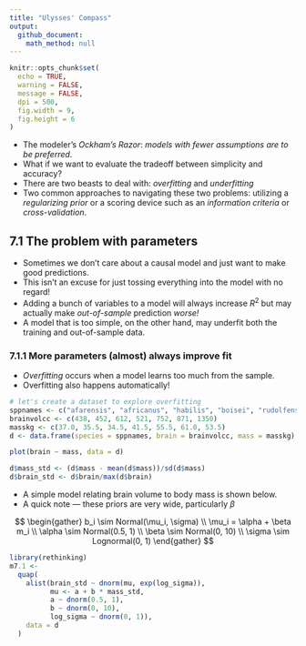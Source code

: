 ```yaml
---
title: "Ulysses' Compass"
output: 
  github_document:
    math_method: null
---
```


```r
knitr::opts_chunk$set(
  echo = TRUE,
  warning = FALSE,
  message = FALSE,
  dpi = 500,
  fig.width = 9,
  fig.height = 6
)
```

* The modeler's *Ockham's Razor*: *models with fewer assumptions are to be preferred*. 
* What if we want to evaluate the tradeoff between simplicity and accuracy?
* There are two beasts to deal with: *overfitting* and *underfitting*
* Two common approaches to navigating these two problems: utilizing a *regularizing prior* or a scoring device such as an *information criteria* or *cross-validation*. 

## 7.1 The problem with parameters

* Sometimes we don't care about a causal model and just want to make good predictions. 
* This isn't an excuse for just tossing everything into the model with no regard!
* Adding a bunch of variables to a model will always increase $R^2$ but may actually make *out-of-sample* prediction *worse!*
* A model that is too simple, on the other hand, may underfit both the training and out-of-sample data.

### 7.1.1 More parameters (almost) always improve fit

* *Overfitting* occurs when a model learns too much from the sample. 
* Overfitting also happens automatically!

```r
# let's create a dataset to explore overfitting
sppnames <- c("afarensis", "africanus", "habilis", "boisei", "rudolfensis", "ergaster", "sapiens")
brainvolcc <- c(438, 452, 612, 521, 752, 871, 1350)
masskg <- c(37.0, 35.5, 34.5, 41.5, 55.5, 61.0, 53.5)
d <- data.frame(species = sppnames, brain = brainvolcc, mass = masskg)

plot(brain ~ mass, data = d)
```

```r
d$mass_std <- (d$mass - mean(d$mass))/sd(d$mass)
d$brain_std <- d$brain/max(d$brain)
```

* A simple model relating brain volume to body mass is shown below.
* A quick note --- these priors are very wide, particularly $\beta$

$$
\begin{gather}
b_i \sim Normal(\mu_i, \sigma) \\
\mu_i = \alpha + \beta m_i \\
\alpha \sim Normal(0.5, 1) \\
\beta \sim Normal(0, 10) \\
\sigma \sim Lognormal(0, 1)
\end{gather}
$$

```r
library(rethinking)
m7.1 <-
  quap(
    alist(brain_std ~ dnorm(mu, exp(log_sigma)),
          mu <- a + b * mass_std,
          a ~ dnorm(0.5, 1),
          b ~ dnorm(0, 10),
          log_sigma ~ dnorm(0, 1)),
    data = d
  )
```




